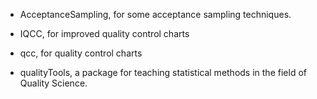 - AcceptanceSampling, for some acceptance sampling techniques. 

- IQCC, for improved quality control charts 

- qcc, for quality control charts 

- qualityTools, a package for teaching statistical methods in the field of Quality Science.
